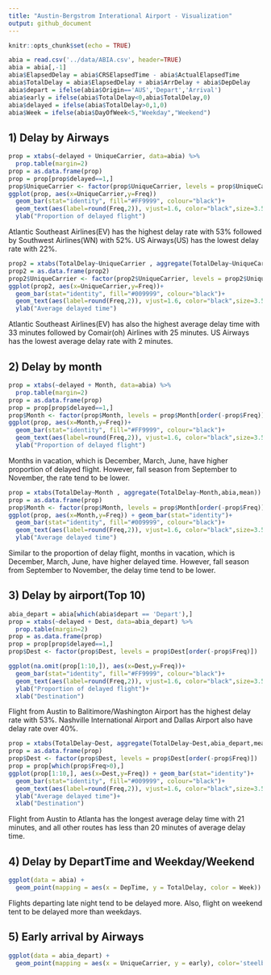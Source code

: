 ```yaml
---
title: "Austin-Bergstrom Interational Airport - Visualization"
output: github_document
---
```


```r
knitr::opts_chunk$set(echo = TRUE)
```

```r
abia = read.csv('../data/ABIA.csv', header=TRUE)
abia = abia[,-1]
abia$ElapsedDelay = abia$CRSElapsedTime - abia$ActualElapsedTime
abia$TotalDelay = abia$ElapsedDelay + abia$ArrDelay + abia$DepDelay
abia$depart = ifelse(abia$Origin=='AUS','Depart','Arrival')
abia$early = ifelse(abia$TotalDelay<0,abia$TotalDelay,0)
abia$delayed = ifelse(abia$TotalDelay>0,1,0)
abia$Week = ifelse(abia$DayOfWeek<5,"Weekday","Weekend")


```


## 1) Delay by Airways

```r
prop = xtabs(~delayed + UniqueCarrier, data=abia) %>%
  prop.table(margin=2)
prop = as.data.frame(prop)
prop = prop[prop$delayed==1,]
prop$UniqueCarrier <- factor(prop$UniqueCarrier, levels = prop$UniqueCarrier[order(-prop$Freq)])
ggplot(prop, aes(x=UniqueCarrier,y=Freq))
  geom_bar(stat="identity", fill="#FF9999", colour="black")+
  geom_text(aes(label=round(Freq,2)), vjust=1.6, color="black",size=3.5)+
  ylab("Proportion of delayed flight")
```
Atlantic Southeast Airlines(EV) has the highest delay rate with 53% followed by Southwest Airlines(WN) with 52%. US Airways(US) has the lowest delay rate with 22%.

```r
prop2 = xtabs(TotalDelay~UniqueCarrier , aggregate(TotalDelay~UniqueCarrier,abia,mean))
prop2 = as.data.frame(prop2)
prop2$UniqueCarrier <- factor(prop2$UniqueCarrier, levels = prop2$UniqueCarrier[order(-prop2$Freq)])
ggplot(prop2, aes(x=UniqueCarrier,y=Freq))+
  geom_bar(stat="identity", fill="#009999", colour="black")+
  geom_text(aes(label=round(Freq,2)), vjust=1.6, color="black",size=3.5)+
  ylab("Average delayed time")
```
Atlantic Southeast Airlines(EV) has also the highest average delay time with 33 minutes followed by Comair(oh) Airlines with 25 minutes. US Airways has the lowest average delay rate with 2 minutes.


## 2) Delay by month

```r
prop = xtabs(~delayed + Month, data=abia) %>%
  prop.table(margin=2)
prop = as.data.frame(prop)
prop = prop[prop$delayed==1,]
prop$Month <- factor(prop$Month, levels = prop$Month[order(-prop$Freq)])
ggplot(prop, aes(x=Month,y=Freq))+
  geom_bar(stat="identity", fill="#FF9999", colour="black")+
  geom_text(aes(label=round(Freq,2)), vjust=1.6, color="black",size=3.5)+
  ylab("Proportion of delayed flight")
```
Months in vacation, which is December, March, June, have higher proportion of delayed flight. However, fall season from September to November, the rate tend to be lower.

```r
prop = xtabs(TotalDelay~Month , aggregate(TotalDelay~Month,abia,mean))
prop = as.data.frame(prop)
prop$Month <- factor(prop$Month, levels = prop$Month[order(-prop$Freq)])
ggplot(prop, aes(x=Month,y=Freq)) + geom_bar(stat="identity")+
  geom_bar(stat="identity", fill="#009999", colour="black")+
  geom_text(aes(label=round(Freq,2)), vjust=1.6, color="black",size=3.5)+
  ylab("Average delayed time")
```
Similar to the proportion of delay flight, months in vacation, which is December, March, June, have higher delayed time. However, fall season from September to November, the delay time tend to be lower.

## 3) Delay by airport(Top 10)

```r
abia_depart = abia[which(abia$depart == 'Depart'),]
prop = xtabs(~delayed + Dest, data=abia_depart) %>%
  prop.table(margin=2)
prop = as.data.frame(prop)
prop = prop[prop$delayed==1,]
prop$Dest <- factor(prop$Dest, levels = prop$Dest[order(-prop$Freq)])

ggplot(na.omit(prop[1:10,]), aes(x=Dest,y=Freq))+
  geom_bar(stat="identity", fill="#FF9999", colour="black")+
  geom_text(aes(label=round(Freq,2)), vjust=1.6, color="black",size=3.5)+
  ylab("Proportion of delayed flight")+
  xlab("Destination")
```
Flight from Austin to Balitimore/Washington Airport has the highest delay rate with 53%. Nashville International Airport and Dallas Airport also have delay rate over 40%.


```r
prop = xtabs(TotalDelay~Dest, aggregate(TotalDelay~Dest,abia_depart,mean))
prop = as.data.frame(prop)
prop$Dest <- factor(prop$Dest, levels = prop$Dest[order(-prop$Freq)])
prop = prop[which(prop$Freq>0),]
ggplot(prop[1:10,], aes(x=Dest,y=Freq)) + geom_bar(stat="identity")+
  geom_bar(stat="identity", fill="#009999", colour="black")+
  geom_text(aes(label=round(Freq,2)), vjust=1.6, color="black",size=3.5)+
  ylab("Average delayed time")+
  xlab("Destination")
```
Flight from Austin to Atlanta has the longest average delay time with 21 minutes, and all other routes has less than 20 minutes of average delay time.

## 4) Delay by DepartTime and Weekday/Weekend

```r
ggplot(data = abia) + 
  geom_point(mapping = aes(x = DepTime, y = TotalDelay, color = Week))

```
Flights departing late night tend to be delayed more. Also, flight on weekend tent to be delayed more than weekdays.



## 5) Early arrival by Airways

```r
ggplot(data = abia_depart) + 
  geom_point(mapping = aes(x = UniqueCarrier, y = early), color='steelblue')
```

